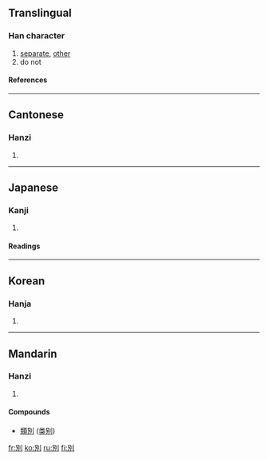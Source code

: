 {{see|别}}

==Translingual==
===Han character===
{{Han char|rad=刀|as=05|sn=7|four=6220<sub>0</sub>|canj=口尸中弓 (RSLN)}}
# [[separate]], [[other]]
# do not
====References====
{{Han ref|kx=0138.120|dkj=01924|dj=0312.010|hdz=10328.130|uh=5225|ud=21029|bh=A74F|bd=42831}}
----
==Cantonese==
===Hanzi===
{{yue-hanzi|jyut=|y=bit6}}
# {{defn|Cantonese}}
----
==Japanese==
===Kanji===
{{ja-kanji|grade=|rs=刀05}}
# {{defn|Japanese}} 
====Readings====
{{ja-readings|on=[[べつ]] (betsu), [[べち]] (bechi)|kun=[[わかれる]] (wakareru), [[わける]] (wakeru), [[わかれ]] (wakare)}}
----
==Korean==
===Hanja===
{{ko-hanja|hangeul=별|rv=byeol|mr=pyŏl}}
# {{defn|Korean}}
----
==Mandarin==
===Hanzi===
{{cmn-hanzi|sim=别|pin=[[bié]] (bie2)|wg=pieh<sup>2</sup>}}
# {{defn|Mandarin}}

====Compounds====
* [[類別]] ([[类别]])

[[fr:別]]
[[ko:別]]
[[ru:別]]
[[fi:別]]